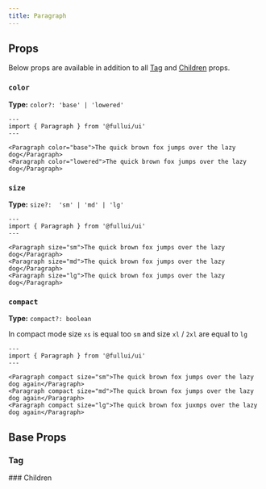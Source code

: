 ```yaml
---
title: Paragraph
---
```


## Props
Below props are available in addition to all [Tag](/foundation/tag) and [Children](/foundation/children) props.

### `color`
**Type:** `color?: 'base' | 'lowered'`
```astro live
---
import { Paragraph } from '@fullui/ui'
---

<Paragraph color="base">The quick brown fox jumps over the lazy dog</Paragraph>
<Paragraph color="lowered">The quick brown fox jumps over the lazy dog</Paragraph>
```

### `size`
**Type:** `size?:  'sm' | 'md' | 'lg'`
```astro live
---
import { Paragraph } from '@fullui/ui'
---

<Paragraph size="sm">The quick brown fox jumps over the lazy dog</Paragraph>
<Paragraph size="md">The quick brown fox jumps over the lazy dog</Paragraph>
<Paragraph size="lg">The quick brown fox jumps over the lazy dog</Paragraph>
```

### `compact`
**Type:** `compact?: boolean`

In compact mode size `xs` is equal too `sm` and size `xl` / `2xl` are equal to `lg`
```astro live
---
import { Paragraph } from '@fullui/ui'
---

<Paragraph compact size="sm">The quick brown fox jumps over the lazy dog again</Paragraph>
<Paragraph compact size="md">The quick brown fox jumps over the lazy dog again</Paragraph>
<Paragraph compact size="lg">The quick brown fox juxmps over the lazy dog again</Paragraph>
```


## Base Props
### Tag
<Tag />
### Children
<Children />